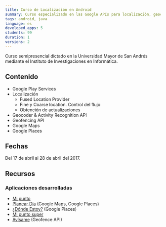 ```yaml
---
title: Curso de Localización en Android
summary: Curso especializado en las Google APIs para localización, geocoding, maps y geofencing.
tags: android, java
language: es
developed_apps: 5 
students: 99
duration: 1
versions: 2
---
```

Curso semipresencial dictado en la Universidad Mayor de San Andrés mediante el Instituto de Investigaciones en Informática.

## Contenido

- Google Play Services
- Localización
  * Fused Location Provider
  * Fine y Coarse location. Control del flujo
  * Obtención de actualizaciones
- Geocoder & Activity Recognition API
- Geofencing API
- Google Maps
- Google Places

## Fechas

Del 17 de abril al 28 de abril del 2017.

## Recursos

### Aplicaciones desarrolladas

* [Mi punto](https://github.com/alvareztech/course-android-location-services-mi-punto)
* [Planear Día](https://github.com/alvareztech/course-android-location-services-planear-dia) (Google Maps, Google Places)
* [¿Dónde Estoy?](https://github.com/alvareztech/CourseALS20171-DondeEstoy) (Google Places)
* [Mi punto super](https://github.com/alvareztech/CourseALS20171-Mipuntoenelmundosuper)
* [Avísame](https://github.com/alvareztech/CourseALS20171-Avisame) (Geofence API)
